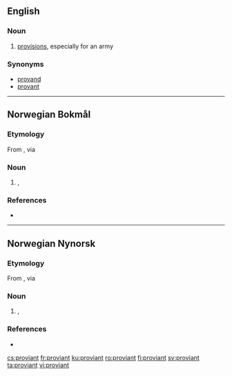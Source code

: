 {{also|Proviant}}
==English==

===Noun===
{{en-noun|-}}

# {{label|en|Scotland}} [[provisions]], especially for an army

===Synonyms===
* [[provand]]
* [[provant]]

----
==Norwegian Bokmål==
{{wikipedia|lang=no}}

===Etymology===
From {{etyl|it|nb}} {{m|it|provianda}}, via {{etyl|de|nb}} {{m|de|Proviant}}

===Noun===
{{nb-noun-m1}}

# {{l|en|provisions}}, {{l|en|supplies}} {{qual|of food, drink etc.}}

===References===
* {{R:The Bokmål Dictionary}}

----
==Norwegian Nynorsk==

===Etymology===
From {{etyl|it|nn}} {{m|it|provianda}}, via {{etyl|de|nn}} {{m|de|Proviant}}

===Noun===
{{nn-noun-m1}}

# {{l|en|provisions}}, {{l|en|supplies}} {{qual|of food, drink etc.}}

===References===
* {{R:The Nynorsk Dictionary}}

[[cs:proviant]]
[[fr:proviant]]
[[ku:proviant]]
[[ro:proviant]]
[[fi:proviant]]
[[sv:proviant]]
[[ta:proviant]]
[[vi:proviant]]